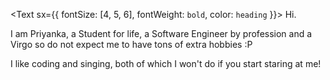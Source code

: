 
<Text sx={{ fontSize: [4, 5, 6], fontWeight: `bold`, color: `heading` }}>
  Hi.
</Text>

I am Priyanka, a Student for life, a Software Engineer by profession and a Virgo so do not expect me to have tons of extra hobbies :P

I like coding and singing, both of which I won't do if you start staring at me!
